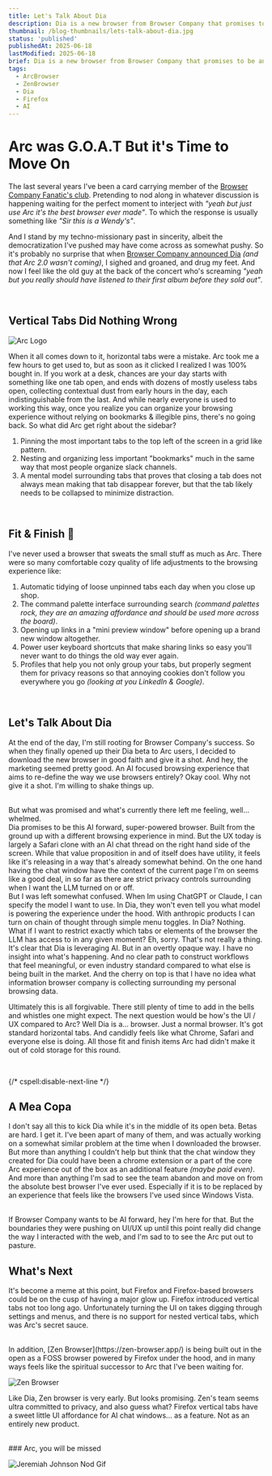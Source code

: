 ```yaml
---
title: Let's Talk About Dia
description: Dia is a new browser from Browser Company that promises to be an AI-powered browser. But is it really?
thumbnail: /blog-thumbnails/lets-talk-about-dia.jpg
status: 'published'
publishedAt: 2025-06-18
lastModified: 2025-06-18
brief: Dia is a new browser from Browser Company that promises to be an AI-powered browser. But is it really?
tags:
  - ArcBrowser
  - ZenBrowser
  - Dia
  - Firefox
  - AI
---
```


# Arc was G.O.A.T But it's Time to Move On

The last several years I've been a card carrying member of the [Browser Company Fanatic's club](https://arc.net). Pretending to nod along in whatever discussion is happening waiting for the perfect moment to interject with _"yeah but just use Arc it's the best browser ever made"_. To which the response is usually something like _"Sir this is a Wendy's"_.

And I stand by my techno-missionary past in sincerity, albeit the democratization I've pushed may have come across as somewhat pushy. So it's probably no surprise that when [Browser Company announced Dia](https://www.theverge.com/2024/12/2/24310944/dia-ai-browser-video-arc-the-browser-company) _(and that Arc 2.0 wasn't coming)_, I sighed and groaned, and drug my feet. And now I feel like the old guy at the back of the concert who's screaming _"yeah but you really should have listened to their first album before they sold out"_.

<br />

## Vertical Tabs Did Nothing Wrong

![Arc Logo](/blog-images/lets-talk-about-dia/arc-logo.webp)

When it all comes down to it, horizontal tabs were a mistake. Arc took me a few hours to get used to, but as soon as it clicked I realized I was 100% bought in. If you work at a desk, chances are your day starts with something like one tab open, and ends with dozens of mostly useless tabs open, collecting contextual dust from early hours in the day, each indistinguishable from the last. And while nearly everyone is used to working this way, once you realize you can organize your browsing experience without relying on bookmarks & illegible pins, there's no going back. So what did Arc get right about the sidebar?

1. Pinning the most important tabs to the top left of the screen in a grid like pattern.
2. Nesting and organizing less important "bookmarks" much in the same way that most people organize slack channels.
3. A mental model surrounding tabs that proves that closing a tab does not always mean making that tab disappear forever, but that the tab likely needs to be collapsed to minimize distraction.

<br />

## Fit & Finish 🤌

I've never used a browser that sweats the small stuff as much as Arc. There were so many comfortable cozy quality of life adjustments to the browsing experience like:

1. Automatic tidying of loose unpinned tabs each day when you close up shop.
2. The command palette interface surrounding search _(command palettes rock, they are an amazing affordance and should be used more across the board)_.
3. Opening up links in a "mini preview window" before opening up a brand new window altogether.
4. Power user keyboard shortcuts that make sharing links so easy you'll never want to do things the old way ever again.
5. Profiles that help you not only group your tabs, but properly segment them for privacy reasons so that annoying cookies don't follow you everywhere you go _(looking at you LinkedIn & Google)_.

<br />

## Let's Talk About Dia

At the end of the day, I'm still rooting for Browser Company's success. So when they finally opened up their Dia beta to Arc users, I decided to download the new browser in good faith and give it a shot. And hey, the marketing seemed pretty good. An AI focused browsing experience that aims to re-define the way we use browsers entirely? Okay cool. Why not give it a shot. I'm willing to shake things up.

<br />
But what was promised and what's currently there left me feeling, well... whelmed.

<br />
Dia promises to be this AI forward, super-powered browser. Built from the ground up with a different browsing experience
in mind. But the UX today is largely a Safari clone with an AI chat thread on the right hand side of the screen. While
that value proposition in and of itself does have utility, it feels like it's releasing in a way that's already somewhat
behind. On the one hand having the chat window have the context of the current page I'm on seems like a good deal, in so
far as there are strict privacy controls surrounding when I want the LLM turned on or off.

<br />
But I was left somewhat confused. When Im using ChatGPT or Claude, I can specify the model I want to use. In Dia, they
won't even tell you what model is powering the experience under the hood. With anthropic products I can turn on chain of
thought through simple menu toggles. In Dia? Nothing. What if I want to restrict exactly which tabs or elements of the
browser the LLM has access to in any given moment? Eh, sorry. That's not really a thing. It's clear that Dia is
leveraging AI. But in an overtly opaque way. I have no insight into what's happening. And no clear path to construct
workflows that feel meaningful, or even industry standard compared to what else is being built in the market. And the
cherry on top is that I have no idea what information browser company is collecting surrounding my personal browsing
data.

<br />

Ultimately this is all forgivable. There still plenty of time to add in the bells and whistles one might expect.
The next question would be how's the UI / UX compared to Arc? Well Dia is a... browser. Just a normal browser.
It's got standard horizontal tabs. And candidly feels like what Chrome, Safari and everyone else is doing.
All those fit and finish items Arc had didn't make it out of cold storage for this round.

<br />

{/* cspell:disable-next-line */}

## A Mea Copa

I don't say all this to kick Dia while it's in the middle of its open beta. Betas are hard. I get it. I've been apart of many of them, and was actually working on a somewhat similar problem at the time when I downloaded the browser. But more than anything I couldn't help but think that the chat window they created for Dia could have been a chrome extension or a part of the core Arc experience out of the box as an additional feature _(maybe paid even)_. And more than anything I'm sad to see the team abandon and move on from the absolute best browser I've ever used. Especially if it is to be replaced by an experience that feels like the browsers I've used since Windows Vista.

<br />
If Browser Company wants to be AI forward, hey I'm here for that. But the boundaries they were pushing on UI/UX up until
this point really did change the way I interacted with the web, and I'm sad to to see the Arc put out to pasture.

<br />

## What's Next

It's become a meme at this point, but Firefox and Firefox-based browsers could be on the cusp of having a major glow up. Firefox introduced vertical tabs not too long ago. Unfortunately turning the UI on takes digging through settings and menus, and there is no support for nested vertical tabs, which was Arc's secret sauce.

<br />
In addition, [Zen Browser](https://zen-browser.app/) is being built out in the open as a FOSS browser powered by Firefox
under the hood, and in many ways feels like the spiritual successor to Arc that I've been waiting for.

![Zen Browser](/blog-images/lets-talk-about-dia/zen-browser.png)

Like Dia, Zen browser is very early. But looks promising. Zen's team seems ultra committed to privacy, and also guess what? Firefox vertical tabs have a sweet little UI affordance for AI chat windows... as a feature. Not as an entirely new product.

<br />
### Arc, you will be missed

![Jeremiah Johnson Nod Gif](/blog-images/lets-talk-about-dia/jeremiah-johnson-nod.gif)
